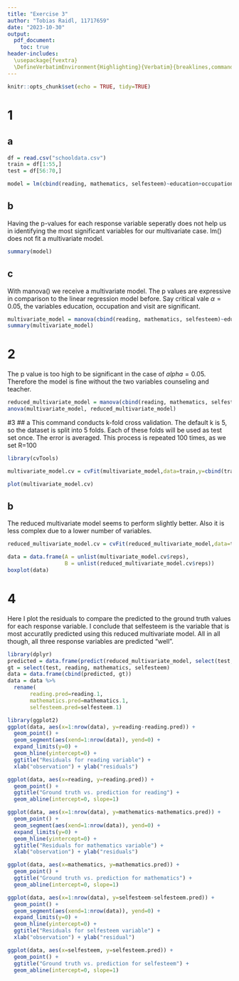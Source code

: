 ```yaml
---
title: "Exercise 3"
author: "Tobias Raidl, 11717659"
date: "2023-10-30"
output:
  pdf_document:
    toc: true
header-includes:
  \usepackage{fvextra}
  \DefineVerbatimEnvironment{Highlighting}{Verbatim}{breaklines,commandchars=\\\{\}}
---
```


```r
knitr::opts_chunk$set(echo = TRUE, tidy=TRUE)
```

# 1
## a
```r
df = read.csv("schooldata.csv")
train = df[1:55,]
test = df[56:70,]

model = lm(cbind(reading, mathematics, selfesteem)~education+occupation+visit+counseling+teacher, data=train)
```

## b
Having the p-values for each response variable seperatly does not help us in identifying the most significant variables for our multivariate case. lm() does not fit a multivariate model.
```r
summary(model)
```

## c
With manova() we receive a multivariate model. The p values are expressive in comparison to the linear regression model before. Say critical vale $\alpha=0.05$, the variables education, occupation and visit are significant.
```r
multivariate_model = manova(cbind(reading, mathematics, selfesteem)~education+occupation+visit+counseling+teacher, data=train)
summary(multivariate_model)
```

# 2
The p value is too high to be significant in the case of $alpha=0.05$. Therefore the model is fine without the two variables counseling and teacher.
```r
reduced_multivariate_model = manova(cbind(reading, mathematics, selfesteem)~education+occupation+visit, data=train)
anova(multivariate_model, reduced_multivariate_model)
```

#3
## a 
This command conducts k-fold cross validation. The default k is 5, so the dataset is split into 5 folds. Each of these folds will be used as test set once. The error is averaged. This process is repeated 100 times, as we set R=100
```r
library(cvTools)

multivariate_model.cv = cvFit(multivariate_model,data=train,y=cbind(train$reading,train$mathematics,train$selfesteem),R=100)

plot(multivariate_model.cv)
```

## b
The reduced multivariate model seems to perform slightly better. Also it is less complex due to a lower number of variables.
```r
reduced_multivariate_model.cv = cvFit(reduced_multivariate_model,data=train,y=cbind(train$reading,train$mathematics,train$selfesteem),R=100)

data = data.frame(A = unlist(multivariate_model.cv$reps),
                  B = unlist(reduced_multivariate_model.cv$reps))
boxplot(data)
```

# 4
Here I plot the residuals to compare the predicted to the ground truth values for each response variable. I conclude that selfesteem is the variable that is most accuratlly predicted using this reduced multivariate model. All in all though, all three response variables are predicted "well".
```r
library(dplyr)
predicted = data.frame(predict(reduced_multivariate_model, select(test, education, occupation, visit)))
gt = select(test, reading, mathematics, selfesteem)
data = data.frame(cbind(predicted, gt))
data = data %>%
  rename(
       reading.pred=reading.1,
       mathematics.pred=mathematics.1,
       selfesteem.pred=selfesteem.1)

library(ggplot2)
ggplot(data, aes(x=1:nrow(data), y=reading-reading.pred)) +
  geom_point() +
  geom_segment(aes(xend=1:nrow(data)), yend=0) +
  expand_limits(y=0) +
  geom_hline(yintercept=0) +
  ggtitle("Residuals for reading variable") +
  xlab("observation") + ylab("residuals")

ggplot(data, aes(x=reading, y=reading.pred)) +
  geom_point() +
  ggtitle("Ground truth vs. prediction for reading") +
  geom_abline(intercept=0, slope=1)

ggplot(data, aes(x=1:nrow(data), y=mathematics-mathematics.pred)) +
  geom_point() +
  geom_segment(aes(xend=1:nrow(data)), yend=0) +
  expand_limits(y=0) +
  geom_hline(yintercept=0) +
  ggtitle("Residuals for mathematics variable") +
  xlab("observation") + ylab("residuals")

ggplot(data, aes(x=mathematics, y=mathematics.pred)) +
  geom_point() +
  ggtitle("Ground truth vs. prediction for mathematics") +
  geom_abline(intercept=0, slope=1)

ggplot(data, aes(x=1:nrow(data), y=selfesteem-selfesteem.pred)) +
  geom_point() +
  geom_segment(aes(xend=1:nrow(data)), yend=0) +
  expand_limits(y=0) +
  geom_hline(yintercept=0) +
  ggtitle("Residuals for selfesteem variable") +
  xlab("observation") + ylab("residual")

ggplot(data, aes(x=selfesteem, y=selfesteem.pred)) +
  geom_point() +
  ggtitle("Ground truth vs. prediction for selfesteem") +
  geom_abline(intercept=0, slope=1)
```